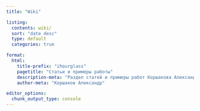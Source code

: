 ```yaml
---
title: "Wiki"

listing:
  contents: wiki/
  sort: "date desc"
  type: default
  categories: true

format:
  html:
    title-prefix: "ihourglass"
    pagetitle: "Статьи и примеры работы"
    description-meta: "Раздел статей и примеры работ Коршакова Александра"
    author-meta: "Коршаков Александр"

editor_options: 
  chunk_output_type: console
---
```

